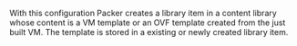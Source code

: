 <!-- Code generated from the comments of the ContentLibraryDestinationConfig struct in builder\vsphere\common\step_import_to_content_library.go; DO NOT EDIT MANUALLY -->

With this configuration Packer creates a library item in a content library whose content is a VM template
or an OVF template created from the just built VM.
The template is stored in a existing or newly created library item.

<!-- End of code generated from the comments of the ContentLibraryDestinationConfig struct in builder\vsphere\common\step_import_to_content_library.go; -->
